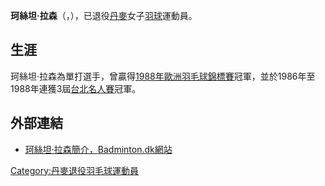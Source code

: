 {{noteTA|G1=Badminton}}
{{Infobox Badminton player
| playername              = 珂絲坦·拉森
| image                   = 
| caption                 = 
| romaji                  = {{lang|da|Kirsten Larsen}}
| date_of_birth           = {{birth date and age|1962|3|14}}
| place_of_birth          = 
| height                  = 
| weight                  = 
| event                   = 女子單打、女子雙打
| highest_ranking         = 
| date_of_highest_ranking = 
| current_ranking         = 
| date_of_current_ranking = 
| country                 = {{DEN}}
| coach                   = 
| handedness              = 
| best_result             = 
| titles                  = 
| bwf_profile             = 2291C4E9-F017-4B25-8D72-C9DA944D95C2
| bwf_id                  = 288
| medal_templates         =
{{MedalSport | 女子[[羽毛球|羽毛球]]}}
{{MedalCountry | {{DEN}}}}
{{MedalCompetition | [[羽毛球世界盃|世界盃]]}}
{{MedalBronze| [[1980年羽毛球世界盃|1980年 京都]] | 女子單打 }}
{{MedalBronze| [[1985年羽毛球世界盃|1985年 雅加達]] | 女子單打 }}
{{MedalBronze| [[1986年羽毛球世界盃|1986年 雅加達]] | 女子單打 }}
{{MedalCompetition|[[蘇迪曼盃|蘇迪曼盃]]}}
{{MedalBronze| [[1989年蘇迪曼盃|1989年 雅加達]] | 混合團體}}
{{MedalCompetition | [[歐洲羽毛球錦標賽|歐洲錦標賽]]}}
{{MedalSilver| [[1980年歐洲羽毛球錦標賽|1980年 格罗宁根]] | 女子雙打 }}
{{MedalBronze| [[1984年歐洲羽毛球錦標賽|1984年 普雷斯頓]] | 女子單打 }}
{{MedalBronze| 1984年 普雷斯頓 | 女子雙打 }}
{{MedalSilver| [[1986年歐洲羽毛球錦標賽|1986年 烏普薩拉]] | 女子單打 }}
{{MedalGold  | [[1988年歐洲羽毛球錦標賽|1988年 克里斯蒂安桑]] | 女子單打 }}
{{MedalCompetition | [[歐洲羽毛球混合團體錦標賽|歐洲混合團體錦標賽]]}}
{{MedalGold  | [[1980年歐洲羽毛球錦標賽|1980年 格罗宁根]] | 混合團體 }}
{{MedalSilver| [[1984年歐洲羽毛球錦標賽|1984年 普雷斯頓]] | 混合團體 }}
{{MedalGold  | [[1986年歐洲羽毛球錦標賽|1986年 烏普薩拉]] | 混合團體 }}
{{MedalGold  | [[1988年歐洲羽毛球錦標賽|1988年 克里斯蒂安桑]] | 混合團體 }}
{{MedalCompetition | [[歐洲青年羽毛球錦標賽|歐洲青年錦標賽]]}}
{{MedalGold  | 1979年 魯爾河畔米爾海姆 | 混合團體 }}
{{MedalGold  | 1979年 魯爾河畔米爾海姆 | 女子單打 }}
{{MedalBronze| 1979年 魯爾河畔米爾海姆 | 女子雙打 }}
}}
'''珂絲坦·拉森'''（{{lang-da|Kirsten Larsen}}，{{bd|1962年|3月14日}}），已退役[[丹麥|丹麥]]女子[[羽球|羽球]]運動員。

==生涯==
珂絲坦·拉森為單打選手，曾贏得[[1988年歐洲羽毛球錦標賽|1988年歐洲羽毛球錦標賽]]冠軍，並於1986年至1988年連獲3屆[[中華台北羽球公開賽|台北名人賽]]冠軍。

==外部連結==
*[https://web.archive.org/web/20080501012157/http://www.badminton.dk/Elite%20uk/Profiler%20uk/Gamle%20stjerner/Profiler%20gamle%20stjerner/Kirsten%20Larsen.aspx 珂絲坦·拉森簡介，Badminton.dk網站]

{{DEFAULTSORT:Larsen, Kirsten}}
[[Category:丹麥退役羽毛球運動員|Category:丹麥退役羽毛球運動員]]